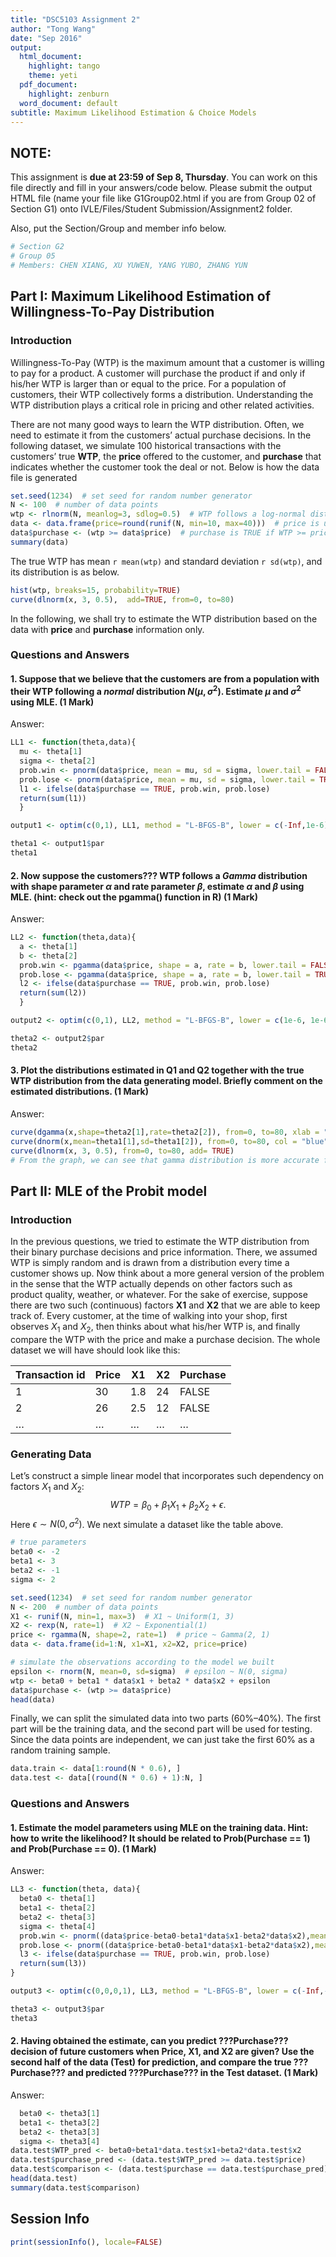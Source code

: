 ```yaml
---
title: "DSC5103 Assignment 2"
author: "Tong Wang"
date: "Sep 2016"
output:
  html_document:
    highlight: tango
    theme: yeti
  pdf_document:
    highlight: zenburn
  word_document: default
subtitle: Maximum Likelihood Estimation & Choice Models
---
```

<!--
comments must be put in an HTML comment form
-->

## NOTE:
This assignment is **due at 23:59 of Sep 8, Thursday**. You can work on this file directly and fill in your answers/code below. Please submit the output HTML file (name your file like G1Group02.html if you are from Group 02 of Section G1) onto IVLE/Files/Student Submission/Assignment2 folder.

Also, put the Section/Group and member info below.
```r
# Section G2
# Group 05
# Members: CHEN XIANG, XU YUWEN, YANG YUBO, ZHANG YUN
```


## Part I: Maximum Likelihood Estimation of Willingness-To-Pay Distribution
### Introduction
Willingness-To-Pay (WTP) is the maximum amount that a customer is willing to pay for a product. A customer will purchase the product if and only if his/her WTP is larger than or equal to the price. For a population of customers, their WTP collectively forms a distribution. Understanding the WTP distribution plays a critical role in pricing and other related activities.

There are not many good ways to learn the WTP distribution. Often, we need to estimate it from the customers' actual purchase decisions. In the following dataset, we simulate 100 historical transactions with the customers' true **WTP**, the **price** offered to the customer, and **purchase** that indicates whether the customer took the deal or not. Below is how the data file is generated

```r
set.seed(1234)  # set seed for random number generator
N <- 100  # number of data points
wtp <- rlnorm(N, meanlog=3, sdlog=0.5)  # WTP follows a log-normal distribution with (3, 0.5)
data <- data.frame(price=round(runif(N, min=10, max=40)))  # price is uniform[10, 40], rounded to integers
data$purchase <- (wtp >= data$price)  # purchase is TRUE if WTP >= price
summary(data)
```

The true WTP has mean `r mean(wtp)` and standard deviation `r sd(wtp)`, and its distribution is as below.
```r
hist(wtp, breaks=15, probability=TRUE)
curve(dlnorm(x, 3, 0.5),  add=TRUE, from=0, to=80)
```

In the following, we shall try to estimate the WTP distribution based on the data with **price** and **purchase** information only.

### Questions and Answers

#### 1. Suppose that we believe that the customers are from a population with their WTP following a *normal* distribution $N(\mu, \sigma^2)$. Estimate $\mu$ and $\sigma^2$ using MLE. (1 Mark)

Answer: 

```r
LL1 <- function(theta,data){
  mu <- theta[1]
  sigma <- theta[2]
  prob.win <- pnorm(data$price, mean = mu, sd = sigma, lower.tail = FALSE, log.p = TRUE)
  prob.lose <- pnorm(data$price, mean = mu, sd = sigma, lower.tail = TRUE, log.p = TRUE)
  l1 <- ifelse(data$purchase == TRUE, prob.win, prob.lose)
  return(sum(l1))
  }

output1 <- optim(c(0,1), LL1, method = "L-BFGS-B", lower = c(-Inf,1e-6), upper = c(Inf, Inf), control=list(fnscale=-1), data=data)

theta1 <- output1$par
theta1
```



#### 2. Now suppose the customers??? WTP follows a *Gamma* distribution with shape parameter $\alpha$ and rate parameter $\beta$, estimate $\alpha$ and $\beta$ using MLE. (hint: check out the pgamma() function in R) (1 Mark)

Answer: 

```r
LL2 <- function(theta,data){
  a <- theta[1]
  b <- theta[2]
  prob.win <- pgamma(data$price, shape = a, rate = b, lower.tail = FALSE, log.p = TRUE)
  prob.lose <- pgamma(data$price, shape = a, rate = b, lower.tail = TRUE, log.p = TRUE)
  l2 <- ifelse(data$purchase == TRUE, prob.win, prob.lose)
  return(sum(l2))
  }

output2 <- optim(c(0,1), LL2, method = "L-BFGS-B", lower = c(1e-6, 1e-6), upper = c(Inf, Inf), control=list(fnscale=-1), data=data)

theta2 <- output2$par
theta2

```



#### 3. Plot the distributions estimated in Q1 and Q2 together with the true WTP distribution from the data generating model. Briefly comment on the estimated distributions. (1 Mark)

Answer: 

```r
curve(dgamma(x,shape=theta2[1],rate=theta2[2]), from=0, to=80, xlab = "wtp", ylab = "prob", col = "red")
curve(dnorm(x,mean=theta1[1],sd=theta1[2]), from=0, to=80, col = "blue", add= TRUE)
curve(dlnorm(x, 3, 0.5), from=0, to=80, add= TRUE)
# From the graph, we can see that gamma distribution is more accurate for preding the true distribution (compare the red curve to the black curve). the normal distribution model is not likely to be accurate as compared to the black curve.
```



## Part II: MLE of the Probit model
### Introduction
In the previous questions, we tried to estimate the WTP distribution from their binary purchase decisions and price information. There, we assumed WTP is simply random and is drawn from a distribution every time a customer shows up. Now think about a more general version of the problem in the sense that the WTP actually depends on other factors such as product quality, weather, or whatever. For the sake of exercise, suppose there are two such (continuous) factors **X1** and **X2** that we are able to keep track of. Every customer, at the time of walking into your shop, first observes $X_1$ and $X_2$, then thinks about what his/her WTP is, and finally compare the WTP with the price and make a purchase decision. The whole dataset we will have should look like this:

| Transaction id | Price | X1 | X2 | Purchase |
|---|---|---|---|---|
| 1 | 30 | 1.8 | 24 | FALSE |
| 2 | 26 | 2.5 | 12 | FALSE |
| ... | ... | ... | ... | ... |

### Generating Data
Let's construct a simple linear model that incorporates such dependency on factors $X_1$ and $X_2$:
$$WTP = \beta_0 + \beta_1 X_1 + \beta_2 X_2 + \epsilon.$$ 
Here $\epsilon \sim N(0, \sigma^2)$. We next simulate a dataset like the table above.

```r
# true parameters
beta0 <- -2
beta1 <- 3
beta2 <- -1
sigma <- 2

set.seed(1234)  # set seed for random number generator
N <- 200  # number of data points
X1 <- runif(N, min=1, max=3)  # X1 ~ Uniform(1, 3)
X2 <- rexp(N, rate=1)  # X2 ~ Exponential(1)
price <- rgamma(N, shape=2, rate=1)  # price ~ Gamma(2, 1)
data <- data.frame(id=1:N, x1=X1, x2=X2, price=price)

# simulate the observations according to the model we built
epsilon <- rnorm(N, mean=0, sd=sigma)  # epsilon ~ N(0, sigma)
wtp <- beta0 + beta1 * data$x1 + beta2 * data$x2 + epsilon
data$purchase <- (wtp >= data$price)
head(data)
```

Finally, we can split the simulated data into two parts (60%--40%). The first part will be the training data, and the second part will be used for testing. Since the data points are independent, we can just take the first 60% as a random training sample.
```r
data.train <- data[1:round(N * 0.6), ]
data.test <- data[(round(N * 0.6) + 1):N, ]
```

### Questions and Answers

#### 1. Estimate the model parameters using MLE on the training data. Hint: how to write the likelihood? It should be related to Prob(Purchase == 1) and Prob(Purchase == 0). (1 Mark)

Answer: 

```r
LL3 <- function(theta, data){
  beta0 <- theta[1]
  beta1 <- theta[2]
  beta2 <- theta[3]
  sigma <- theta[4]
  prob.win <- pnorm((data$price-beta0-beta1*data$x1-beta2*data$x2),mean=0,sd=sigma,lower.tail = FALSE, log.p = TRUE)
  prob.lose <- pnorm((data$price-beta0-beta1*data$x1-beta2*data$x2),mean=0,sd=sigma,lower.tail = TRUE, log.p = TRUE)
  l3 <- ifelse(data$purchase == TRUE, prob.win, prob.lose)
  return(sum(l3))
}

output3 <- optim(c(0,0,0,1), LL3, method = "L-BFGS-B", lower = c(-Inf,-Inf,-Inf,1e-6), upper = c(Inf, Inf, Inf, Inf), control = list(fnscale=-1), data = data.train)

theta3 <- output3$par
theta3
```


#### 2. Having obtained the estimate, can you predict ???Purchase??? decision of future customers when Price, X1, and X2 are given? Use the second half of the data (Test) for prediction, and compare the true ???Purchase??? and predicted ???Purchase??? in the Test dataset. (1 Mark)

Answer: 

```r
  beta0 <- theta3[1]
  beta1 <- theta3[2]
  beta2 <- theta3[3]
  sigma <- theta3[4]
data.test$WTP_pred <- beta0+beta1*data.test$x1+beta2*data.test$x2
data.test$purchase_pred <- (data.test$WTP_pred >= data.test$price)
data.test$comparison <- (data.test$purchase == data.test$purchase_pred)
head(data.test)
summary(data.test$comparison)
```




## Session Info

```r
print(sessionInfo(), locale=FALSE)
```

